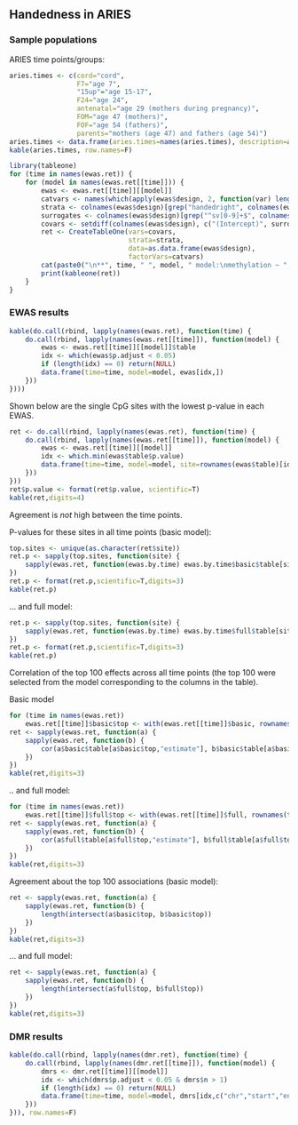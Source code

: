 ## Handedness in ARIES 

### Sample populations

ARIES time points/groups:
```r
aries.times <- c(cord="cord",
                 F7="age 7",
                 "15up"="age 15-17",
                 F24="age 24",
                 antenatal="age 29 (mothers during pregnancy)",
                 FOM="age 47 (mothers)",
                 FOF="age 54 (fathers)",
                 parents="mothers (age 47) and fathers (age 54)")
aries.times <- data.frame(aries.times=names(aries.times), description=aries.times)
kable(aries.times, row.names=F)
```

```r
library(tableone)
for (time in names(ewas.ret)) {
    for (model in names(ewas.ret[[time]])) {
        ewas <- ewas.ret[[time]][[model]]
        catvars <- names(which(apply(ewas$design, 2, function(var) length(unique(var)) < 10)))
        strata <- colnames(ewas$design)[grep("handedright", colnames(ewas$design))]
        surrogates <- colnames(ewas$design)[grep("^sv[0-9]+$", colnames(ewas$design))]
        covars <- setdiff(colnames(ewas$design), c("(Intercept)", surrogates, strata)) 
        ret <- CreateTableOne(vars=covars, 
                              strata=strata,
                              data=as.data.frame(ewas$design),
                              factorVars=catvars)
        cat(paste0("\n**", time, " ", model, " model:\nmethylation ~ ", paste(c("handedness", covars), collapse=" + "), "**\n"))
        print(kableone(ret))
    }
}
```

### EWAS results


```r
kable(do.call(rbind, lapply(names(ewas.ret), function(time) {
    do.call(rbind, lapply(names(ewas.ret[[time]]), function(model) {
        ewas <- ewas.ret[[time]][[model]]$table
        idx <- which(ewas$p.adjust < 0.05)
        if (length(idx) == 0) return(NULL)
        data.frame(time=time, model=model, ewas[idx,])
    }))
})))
```


Shown below are the single CpG sites with the lowest p-value in each EWAS.
```r
ret <- do.call(rbind, lapply(names(ewas.ret), function(time) {
    do.call(rbind, lapply(names(ewas.ret[[time]]), function(model) {
        ewas <- ewas.ret[[time]][[model]]
        idx <- which.min(ewas$table$p.value)
        data.frame(time=time, model=model, site=rownames(ewas$table)[idx], ewas$table[idx,])
    }))
}))
ret$p.value <- format(ret$p.value, scientific=T)
kable(ret,digits=4)
```

Agreement is *not* high between the time points.

P-values for these sites in all time points (basic model):
```r
top.sites <- unique(as.character(ret$site))
ret.p <- sapply(top.sites, function(site) {
    sapply(ewas.ret, function(ewas.by.time) ewas.by.time$basic$table[site,"p.value"])
})
ret.p <- format(ret.p,scientific=T,digits=3)
kable(ret.p)
```

... and full model:
```r
ret.p <- sapply(top.sites, function(site) {
    sapply(ewas.ret, function(ewas.by.time) ewas.by.time$full$table[site,"p.value"])
})
ret.p <- format(ret.p,scientific=T,digits=3)
kable(ret.p)
```


Correlation of the top 100 effects across all time points
(the top 100 were selected from the model corresponding to the columns in the table).

Basic model
```r
for (time in names(ewas.ret))
    ewas.ret[[time]]$basic$top <- with(ewas.ret[[time]]$basic, rownames(table)[order(table$p.value)[1:100]])
ret <- sapply(ewas.ret, function(a) {
    sapply(ewas.ret, function(b) {
        cor(a$basic$table[a$basic$top,"estimate"], b$basic$table[a$basic$top,"estimate"], use="p")
    })
})
kable(ret,digits=3)
```

.. and full model:
```r
for (time in names(ewas.ret))
    ewas.ret[[time]]$full$top <- with(ewas.ret[[time]]$full, rownames(table)[order(table$p.value)[1:100]])
ret <- sapply(ewas.ret, function(a) {
    sapply(ewas.ret, function(b) {
        cor(a$full$table[a$full$top,"estimate"], b$full$table[a$full$top,"estimate"], use="p")
    })
})
kable(ret,digits=3)
```


Agreement about the top 100 associations (basic model):
```r
ret <- sapply(ewas.ret, function(a) {
    sapply(ewas.ret, function(b) {
        length(intersect(a$basic$top, b$basic$top))
    })
})
kable(ret,digits=3)
```

... and full model:
```r
ret <- sapply(ewas.ret, function(a) {
    sapply(ewas.ret, function(b) {
        length(intersect(a$full$top, b$full$top))
    })
})
kable(ret,digits=3)
```

### DMR results

```r
kable(do.call(rbind, lapply(names(dmr.ret), function(time) {
    do.call(rbind, lapply(names(dmr.ret[[time]]), function(model) {
        dmrs <- dmr.ret[[time]][[model]]
        idx <- which(dmrs$p.adjust < 0.05 & dmrs$n > 1)
        if (length(idx) == 0) return(NULL)
        data.frame(time=time, model=model, dmrs[idx,c("chr","start","end","estimate","se","p.value","p.adjust")])
    }))
})), row.names=F)
```
